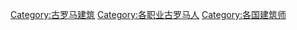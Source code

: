 [[Category:古罗马建筑|Category:古罗马建筑]]
[[Category:各职业古罗马人|Category:各职业古罗马人]]
[[Category:各国建筑师|Category:各国建筑师]]
